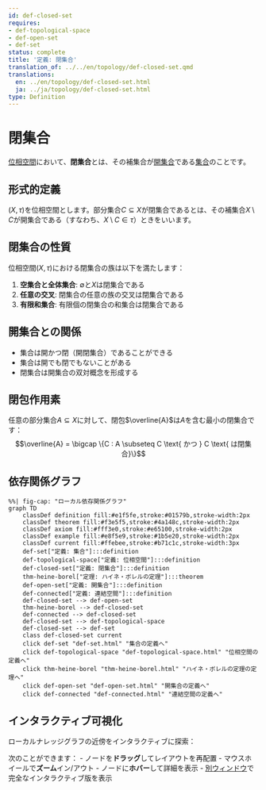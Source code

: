 ```yaml
---
id: def-closed-set
requires:
- def-topological-space
- def-open-set
- def-set
status: complete
title: '定義: 閉集合'
translation_of: ../../en/topology/def-closed-set.qmd
translations:
  en: ../en/topology/def-closed-set.html
  ja: ../ja/topology/def-closed-set.html
type: Definition
---
```


# 閉集合 {#def-closed-set}

[位相空間](def-topological-space.qmd)において、**閉集合**とは、その補集合が[開集合](def-open-set.qmd)である[集合](../logic-set-theory/def-set.qmd)のことです。

## 形式的定義

$(X, \tau)$を位相空間とします。部分集合$C \subseteq X$が閉集合であるとは、その補集合$X \setminus C$が開集合である（すなわち、$X \setminus C \in \tau$）ときをいいます。

## 閉集合の性質

位相空間$(X, \tau)$における閉集合の族は以下を満たします：

1. **空集合と全体集合**: $\emptyset$と$X$は閉集合である
2. **任意の交叉**: 閉集合の任意の族の交叉は閉集合である
3. **有限和集合**: 有限個の閉集合の和集合は閉集合である

## 開集合との関係

- 集合は開かつ閉（開閉集合）であることができる
- 集合は開でも閉でもないことがある
- 閉集合は開集合の双対概念を形成する

## 閉包作用素

任意の部分集合$A \subseteq X$に対して、閉包$\overline{A}$は$A$を含む最小の閉集合です：
$$\overline{A} = \bigcap \{C : A \subseteq C \text{ かつ } C \text{ は閉集合}\}$$

## 依存関係グラフ

```mermaid
%%| fig-cap: "ローカル依存関係グラフ"
graph TD
    classDef definition fill:#e1f5fe,stroke:#01579b,stroke-width:2px
    classDef theorem fill:#f3e5f5,stroke:#4a148c,stroke-width:2px
    classDef axiom fill:#fff3e0,stroke:#e65100,stroke-width:2px
    classDef example fill:#e8f5e9,stroke:#1b5e20,stroke-width:2px
    classDef current fill:#ffebee,stroke:#b71c1c,stroke-width:3px
    def-set["定義: 集合"]:::definition
    def-topological-space["定義: 位相空間"]:::definition
    def-closed-set["定義: 閉集合"]:::definition
    thm-heine-borel["定理: ハイネ・ボレルの定理"]:::theorem
    def-open-set["定義: 開集合"]:::definition
    def-connected["定義: 連結空間"]:::definition
    def-closed-set --> def-open-set
    thm-heine-borel --> def-closed-set
    def-connected --> def-closed-set
    def-closed-set --> def-topological-space
    def-closed-set --> def-set
    class def-closed-set current
    click def-set "def-set.html" "集合の定義へ"
    click def-topological-space "def-topological-space.html" "位相空間の定義へ"
    click thm-heine-borel "thm-heine-borel.html" "ハイネ・ボレルの定理の定理へ"
    click def-open-set "def-open-set.html" "開集合の定義へ"
    click def-connected "def-connected.html" "連結空間の定義へ"
```

## インタラクティブ可視化

ローカルナレッジグラフの近傍をインタラクティブに探索：

::: {.graph-viz data-id="def-closed-set" data-width="700" data-height="500"}
:::

次のことができます：
- ノードを**ドラッグ**してレイアウトを再配置
- マウスホイールで**ズーム**イン/アウト
- ノードに**ホバー**して詳細を表示
- [別ウィンドウ](../../output/interactive/ja/def-closed-set.html){target="_blank"}で完全なインタラクティブ版を表示
